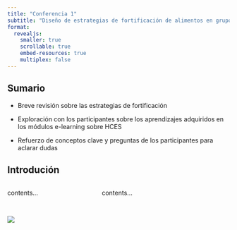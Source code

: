 ```yaml
---
title: "Conferencia 1"
subtitle: "Diseño de estrategias de fortificación de alimentos en grupos poblacionales específicos y las metodologías HCES"
format:
  revealjs:
    smaller: true
    scrollable: true
    embed-resources: true
    multiplex: false
---
```


## Sumario

- Breve revisión sobre las estrategias de fortificación 

- Exploración con los participantes sobre los aprendizajes adquiridos en los módulos e-learning sobre HCES 

- Refuerzo de conceptos clave y preguntas de los participantes para aclarar dudas

## Introdución

::::: columns
::: {.column width="40%"}
contents...
:::

::: {.column width="60%"}
contents...
:::
:::::

##  {background-color="aquamarine"}

![](/static/images/pasos.png)
